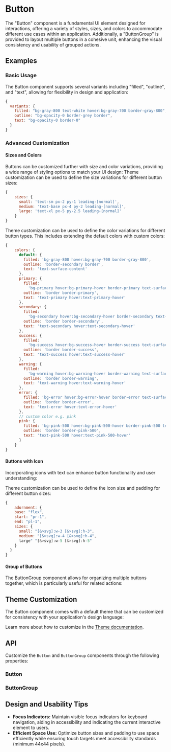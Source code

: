 
<Meta of={ButtonStories} />
<Meta of={ButtonGroupStories} />

# Button

The "Button" component is a fundamental UI element designed for interactions, offering a variety of styles, sizes, and colors to accommodate different use cases within an application.
Additionally, a "ButtonGroup" is provided to layout multiple buttons in a cohesive unit, enhancing the visual consistency and usability of grouped actions.
## Examples
### Basic Usage
The Button component supports several variants including "filled", "outline", and "text", allowing for flexibility in design and application:
<ToggleCanvas sourceState="shown" of={ButtonStories.Variants} storybook="components-elements-button--variants" />

```javascript
{
  variants: {
    filled: "bg-gray-800 text-white hover:bg-gray-700 border-gray-800",
    outline: "bg-opacity-0 border-grey border",
    text: "bg-opacity-0 border-0"
  }
}
```

### Advanced Customization
#### Sizes and Colors
Buttons can be customized further with size and color variations, providing a wide range of styling options to match your UI design:
<ToggleCanvas of={ButtonStories.Sizes} storybook="components-elements-button--sizes" />
Theme customization can be used to define the size variations for different button sizes:
```javascript
{
    sizes: {
      small: 'text-sm px-2 py-1 leading-[normal]',
      medium: 'text-base px-4 py-2 leading-[normal]',
      large: 'text-xl px-5 py-2.5 leading-[normal]'
    }
}
```

<ToggleCanvas of={ButtonStories.Colors} storybook="components-elements-button--colors" />

Theme customization can be used to define the color variations for different button types. This includes extending the default colors with custom colors:
```javascript
{
    colors: {
      default: {
        filled: 'bg-gray-800 hover:bg-gray-700 border-gray-800',
        outline: 'border-secondary border',
        text: 'text-surface-content'
      },
      primary: {
        filled:
          'bg-primary hover:bg-primary-hover border-primary text-surface-content',
        outline: 'border border-primary',
        text: 'text-primary hover:text-primary-hover'
      },
      secondary: {
        filled:
          'bg-secondary hover:bg-secondary-hover border-secondary text-surface-content',
        outline: 'border border-secondary',
        text: 'text-secondary hover:text-secondary-hover'
      },
      success: {
        filled:
          'bg-success hover:bg-success-hover border-success text-surface-content',
        outline: 'border border-success',
        text: 'text-success hover:text-success-hover'
      },
      warning: {
        filled:
          'bg-warning hover:bg-warning-hover border-warning text-surface-content',
        outline: 'border border-warning',
        text: 'text-warning hover:text-warning-hover'
      },
      error: {
        filled: 'bg-error hover:bg-error-hover border-error text-surface-content',
        outline: 'border border-error',
        text: 'text-error hover:text-error-hover'
      },
      // custom color e.g. pink
      pink: {
        filled: 'bg-pink-500 hover:bg-pink-500-hover border-pink-500 text-surface-content',
        outline: 'border border-pink-500',
        text: 'text-pink-500 hover:text-pink-500-hover'
      }
    }
}
```

#### Buttons with Icon
Incorporating icons with text can enhance button functionality and user understanding:
<ToggleCanvas of={ButtonStories.WithIcon} storybook="components-elements-button--with-icon" />

Theme customization can be used to define the icon size and padding for different button sizes:

```javascript
{
    adornment: {
    base: "flex",
    start: "pr-1",
    end: "pl-1",
    sizes: {
      small: "[&>svg]:w-3 [&>svg]:h-3",
      medium: "[&>svg]:w-4 [&>svg]:h-4",
      large" "[&>svg]:w-5 [&>svg]:h-5"
    }
  }
}
```

#### Group of Buttons
The ButtonGroup component allows for organizing multiple buttons together, which is particularly useful for related actions:
<ToggleCanvas of={ButtonGroupStories.Colors} storybook="components-elements-button-group--colors" />

## Theme Customization
The Button component comes with a default theme that can be customized for consistency with your application's design language:

<ThemeRender theme={buttonTheme} />

Learn more about how to customize in the [Theme documentation](/docs/theme/getting-started).

## API
Customize the `Button` and `ButtonGroup` components through the following properties:
### Button
<PropsTable name="Button" />

### ButtonGroup
<PropsTable name="ButtonGroup" />

## Design and Usability Tips

- **Focus Indicators:** Maintain visible focus indicators for keyboard navigation, aiding in accessibility and indicating the current interactive element to users.
- **Efficient Space Use:** Optimize button sizes and padding to use space efficiently while ensuring touch targets meet accessibility standards (minimum 44x44 pixels).
